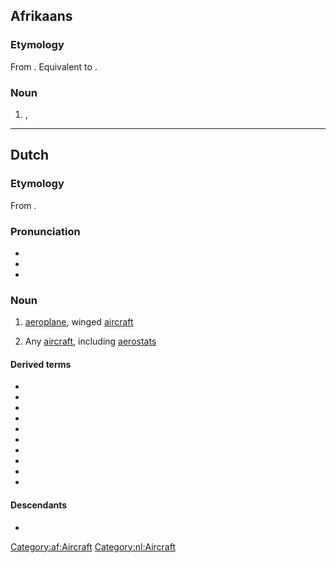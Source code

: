 ==Afrikaans==

===Etymology===
From {{bor|af|nl|vliegtuig}}. Equivalent to {{compound|af|vlieg|tuig}}.

===Noun===
{{af-noun|vliegtuie|vliegtuigie}}

# {{l|en|aeroplane}}, {{l|en|aircraft}}

[[Category:af:Aircraft]]

----

==Dutch==
{{wikipedia|lang=nl}}

===Etymology===
From {{compound|nl|vliegen|tuig|t1=to fly|t2=rig, device}}.

===Pronunciation===
* {{IPA|/ˈvlix.tœy̯x/|lang=nl}}
* {{audio|Nl-vliegtuig.ogg|Audio|lang=nl}}
* {{hyphenation|vlieg|tuig|lang=nl}}

===Noun===
{{nl-noun|n|-en|vliegtuigje}}

# [[aeroplane]], winged [[aircraft]] {{defdate|from early 20th c.}}
#: {{syn|nl|toestel|vliegmachine|vliegtoestel}}
# {{lb|nl|archaic}} Any [[aircraft]], including [[aerostat]]s {{defdate|17th-early 20th c.}}

====Derived terms====
* {{l|nl|chartervliegtuig}}
* {{l|nl|passagiersvliegtuig}}
* {{l|nl|snuffelvliegtuig}}
* {{l|nl|vliegtuigbom}}
* {{l|nl|vliegtuigbouwer}}
* {{l|nl|vliegtuigkaping}}
* {{l|nl|vliegtuigmotor}}
* {{l|nl|vliegtuigongeluk}}
* {{l|nl|vrachtvliegtuig}}
* {{l|nl|zweefvliegtuig}}

====Descendants====
* {{desc|af|vliegtuig|bor=1}}

[[Category:nl:Aircraft]]